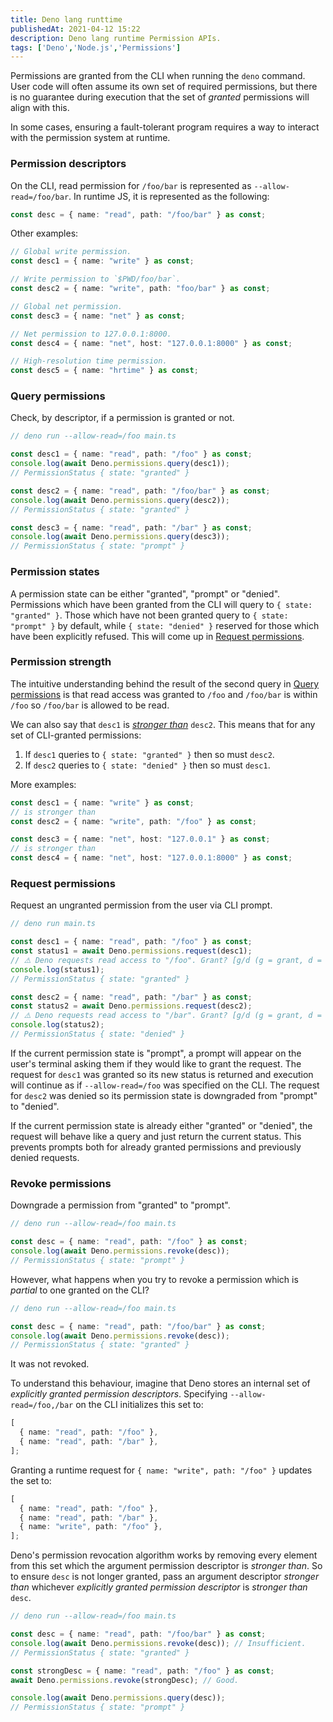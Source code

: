 ```yaml
---
title: Deno lang runttime
publishedAt: 2021-04-12 15:22
description: Deno lang runtime Permission APIs.
tags: ['Deno','Node.js','Permissions']
---
```


Permissions are granted from the CLI when running the `deno` command. User code
will often assume its own set of required permissions, but there is no guarantee
during execution that the set of _granted_ permissions will align with this.

In some cases, ensuring a fault-tolerant program requires a way to interact with
the permission system at runtime.

### Permission descriptors

On the CLI, read permission for `/foo/bar` is represented as
`--allow-read=/foo/bar`. In runtime JS, it is represented as the following:

```ts
const desc = { name: "read", path: "/foo/bar" } as const;
```

Other examples:

```ts
// Global write permission.
const desc1 = { name: "write" } as const;

// Write permission to `$PWD/foo/bar`.
const desc2 = { name: "write", path: "foo/bar" } as const;

// Global net permission.
const desc3 = { name: "net" } as const;

// Net permission to 127.0.0.1:8000.
const desc4 = { name: "net", host: "127.0.0.1:8000" } as const;

// High-resolution time permission.
const desc5 = { name: "hrtime" } as const;
```

### Query permissions

Check, by descriptor, if a permission is granted or not.

```ts
// deno run --allow-read=/foo main.ts

const desc1 = { name: "read", path: "/foo" } as const;
console.log(await Deno.permissions.query(desc1));
// PermissionStatus { state: "granted" }

const desc2 = { name: "read", path: "/foo/bar" } as const;
console.log(await Deno.permissions.query(desc2));
// PermissionStatus { state: "granted" }

const desc3 = { name: "read", path: "/bar" } as const;
console.log(await Deno.permissions.query(desc3));
// PermissionStatus { state: "prompt" }
```

### Permission states

A permission state can be either "granted", "prompt" or "denied". Permissions
which have been granted from the CLI will query to `{ state: "granted" }`. Those
which have not been granted query to `{ state: "prompt" }` by default, while
`{ state: "denied" }` reserved for those which have been explicitly refused.
This will come up in [Request permissions](#request-permissions).

### Permission strength

The intuitive understanding behind the result of the second query in
[Query permissions](#query-permissions) is that read access was granted to
`/foo` and `/foo/bar` is within `/foo` so `/foo/bar` is allowed to be read.

We can also say that `desc1` is
_[stronger than](https://www.w3.org/TR/permissions/#ref-for-permissiondescriptor-stronger-than)_
`desc2`. This means that for any set of CLI-granted permissions:

1. If `desc1` queries to `{ state: "granted" }` then so must `desc2`.
2. If `desc2` queries to `{ state: "denied" }` then so must `desc1`.

More examples:

```ts
const desc1 = { name: "write" } as const;
// is stronger than
const desc2 = { name: "write", path: "/foo" } as const;

const desc3 = { name: "net", host: "127.0.0.1" } as const;
// is stronger than
const desc4 = { name: "net", host: "127.0.0.1:8000" } as const;
```

### Request permissions

Request an ungranted permission from the user via CLI prompt.

```ts
// deno run main.ts

const desc1 = { name: "read", path: "/foo" } as const;
const status1 = await Deno.permissions.request(desc1);
// ⚠️ Deno requests read access to "/foo". Grant? [g/d (g = grant, d = deny)] g
console.log(status1);
// PermissionStatus { state: "granted" }

const desc2 = { name: "read", path: "/bar" } as const;
const status2 = await Deno.permissions.request(desc2);
// ⚠️ Deno requests read access to "/bar". Grant? [g/d (g = grant, d = deny)] d
console.log(status2);
// PermissionStatus { state: "denied" }
```

If the current permission state is "prompt", a prompt will appear on the user's
terminal asking them if they would like to grant the request. The request for
`desc1` was granted so its new status is returned and execution will continue as
if `--allow-read=/foo` was specified on the CLI. The request for `desc2` was
denied so its permission state is downgraded from "prompt" to "denied".

If the current permission state is already either "granted" or "denied", the
request will behave like a query and just return the current status. This
prevents prompts both for already granted permissions and previously denied
requests.

### Revoke permissions

Downgrade a permission from "granted" to "prompt".

```ts
// deno run --allow-read=/foo main.ts

const desc = { name: "read", path: "/foo" } as const;
console.log(await Deno.permissions.revoke(desc));
// PermissionStatus { state: "prompt" }
```

However, what happens when you try to revoke a permission which is _partial_ to
one granted on the CLI?

```ts
// deno run --allow-read=/foo main.ts

const desc = { name: "read", path: "/foo/bar" } as const;
console.log(await Deno.permissions.revoke(desc));
// PermissionStatus { state: "granted" }
```

It was not revoked.

To understand this behaviour, imagine that Deno stores an internal set of
_explicitly granted permission descriptors_. Specifying `--allow-read=/foo,/bar`
on the CLI initializes this set to:

```ts
[
  { name: "read", path: "/foo" },
  { name: "read", path: "/bar" },
];
```

Granting a runtime request for `{ name: "write", path: "/foo" }` updates the set
to:

```ts
[
  { name: "read", path: "/foo" },
  { name: "read", path: "/bar" },
  { name: "write", path: "/foo" },
];
```

Deno's permission revocation algorithm works by removing every element from this
set which the argument permission descriptor is _stronger than_. So to ensure
`desc` is not longer granted, pass an argument descriptor _stronger than_
whichever _explicitly granted permission descriptor_ is _stronger than_ `desc`.

```ts
// deno run --allow-read=/foo main.ts

const desc = { name: "read", path: "/foo/bar" } as const;
console.log(await Deno.permissions.revoke(desc)); // Insufficient.
// PermissionStatus { state: "granted" }

const strongDesc = { name: "read", path: "/foo" } as const;
await Deno.permissions.revoke(strongDesc); // Good.

console.log(await Deno.permissions.query(desc));
// PermissionStatus { state: "prompt" }
```